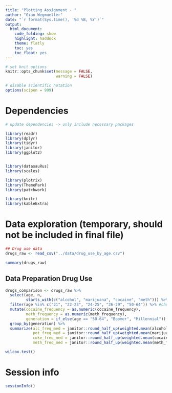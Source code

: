 ```yaml
---
title: "Plotting Assignment - "
author: "Gian Wegmueller"
date: "`r format(Sys.time(), '%d %B, %Y')`"
output:
  html_document:
    code_folding: show
    highlight: haddock
    theme: flatly
    toc: yes
    toc_float: yes
---
```


```r

# set knit options
knitr::opts_chunk$set(message = FALSE,
                      warning = FALSE)

# disable scientific notation
options(scipen = 999) 


```

# Dependencies

```r

# update dependencies -> only include necessary packages

library(readr)
library(dplyr)
library(tidyr)
library(janitor)
library(ggplot2)


library(datasauRus) 
library(scales)

library(plotrix) 
library(ThemePark)
library(patchwork)

library(knitr)
library(kableExtra)

```


# Data exploration (temporary, should not be included in final file)

```r
## Drug use data
drugs_raw <- read_csv("../data/drug_use_by_age.csv")

summary(drugs_raw)

```

## Data Preparation Drug Use

```r
drugs_comparison <- drugs_raw %>% 
  select(age, n, 
         starts_with(c("alcohol", "marijuana", "cocaine", "meth"))) %>% 
  filter(age %in% c("21", "22-23", "24-25", "26-29", "50-64")) %>% #choosing only legal drinking-age millenials for comparison here!
  mutate(cocaine_frequency = as.numeric(cocaine_frequency),
         meth_frequency = as.numeric(meth_frequency),
         generation = if_else(age == "50-64", "Boomer", "Millennial")) %>% 
  group_by(generation) %>% 
  summarize(alc_freq_med = janitor::round_half_up(weighted.mean(alcohol_frequency, n), 1),
            pot_freq_med = janitor::round_half_up(weighted.mean(marijuana_frequency, n), 1),
            coke_freq_med = janitor::round_half_up(weighted.mean(cocaine_frequency, n), 1),
            meth_freq_med = janitor::round_half_up(weighted.mean(meth_frequency, n), 1))

```

```r
wilcox.test()


```




# Session info

```r

sessionInfo()

```
